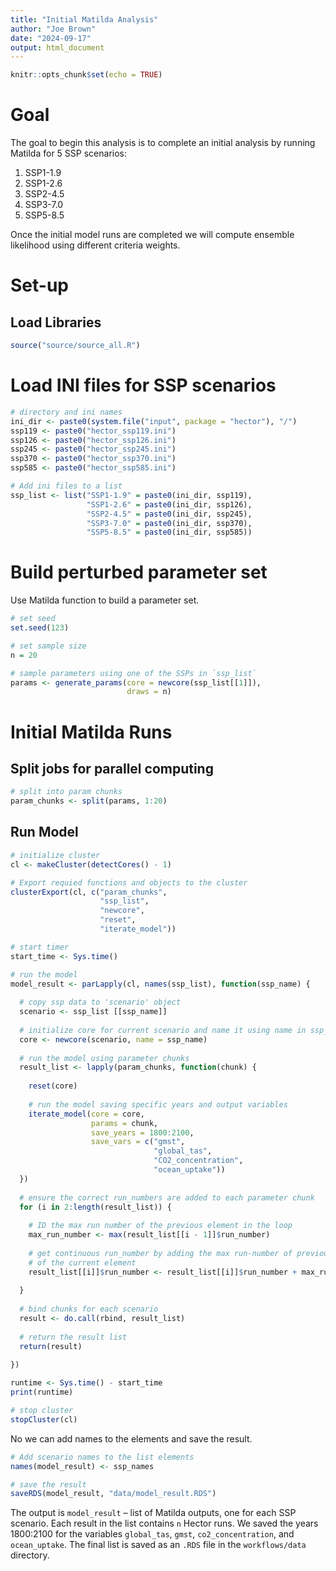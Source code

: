 ```yaml
---
title: "Initial Matilda Analysis"
author: "Joe Brown"
date: "2024-09-17"
output: html_document
---
```


```r
knitr::opts_chunk$set(echo = TRUE)
```

# Goal

The goal to begin this analysis is to complete an initial analysis by running Matilda for 5 SSP scenarios:

1. SSP1-1.9
2. SSP1-2.6
3. SSP2-4.5
4. SSP3-7.0
5. SSP5-8.5 

Once the initial model runs are completed we will compute ensemble likelihood using different criteria weights. 

# Set-up 

## Load Libraries

```r
source("source/source_all.R")

```

# Load INI files for SSP scenarios

```r
# directory and ini names 
ini_dir <- paste0(system.file("input", package = "hector"), "/")
ssp119 <- paste0("hector_ssp119.ini")
ssp126 <- paste0("hector_ssp126.ini")
ssp245 <- paste0("hector_ssp245.ini")
ssp370 <- paste0("hector_ssp370.ini")
ssp585 <- paste0("hector_ssp585.ini")

# Add ini files to a list 
ssp_list <- list("SSP1-1.9" = paste0(ini_dir, ssp119), 
                 "SSP1-2.6" = paste0(ini_dir, ssp126), 
                 "SSP2-4.5" = paste0(ini_dir, ssp245), 
                 "SSP3-7.0" = paste0(ini_dir, ssp370), 
                 "SSP5-8.5" = paste0(ini_dir, ssp585)) 
```

# Build perturbed parameter set

Use Matilda function to build a parameter set. 

```r
# set seed
set.seed(123)

# set sample size
n = 20

# sample parameters using one of the SSPs in `ssp_list`
params <- generate_params(core = newcore(ssp_list[[1]]), 
                          draws = n)

```

# Initial Matilda Runs

## Split jobs for parallel computing

```r
# split into param chunks
param_chunks <- split(params, 1:20)

```

## Run Model

```r
# initialize cluster 
cl <- makeCluster(detectCores() - 1)

# Export requied functions and objects to the cluster
clusterExport(cl, c("param_chunks", 
                    "ssp_list",
                    "newcore", 
                    "reset",
                    "iterate_model"))

# start timer
start_time <- Sys.time()

# run the model 
model_result <- parLapply(cl, names(ssp_list), function(ssp_name) {
  
  # copy ssp data to 'scenario' object
  scenario <- ssp_list [[ssp_name]]
  
  # initialize core for current scenario and name it using name in ssp_list
  core <- newcore(scenario, name = ssp_name)
  
  # run the model using parameter chunks 
  result_list <- lapply(param_chunks, function(chunk) {
    
    reset(core)
    
    # run the model saving specific years and output variables
    iterate_model(core = core, 
                  params = chunk, 
                  save_years = 1800:2100, 
                  save_vars = c("gmst", 
                                "global_tas", 
                                "CO2_concentration", 
                                "ocean_uptake"))
  })
  
  # ensure the correct run_numbers are added to each parameter chunk
  for (i in 2:length(result_list)) {
    
    # ID the max run number of the previous element in the loop
    max_run_number <- max(result_list[[i - 1]]$run_number)
    
    # get continuous run_number by adding the max run-number of previous element to the run_numbers
    # of the current element
    result_list[[i]]$run_number <- result_list[[i]]$run_number + max_run_number
    
  }
  
  # bind chunks for each scenario
  result <- do.call(rbind, result_list)
  
  # return the result list
  return(result)
  
})

runtime <- Sys.time() - start_time
print(runtime)

# stop cluster
stopCluster(cl)

```

No we can add names to the elements and save the result.
```r

# Add scenario names to the list elements
names(model_result) <- ssp_names

# save the result
saveRDS(model_result, "data/model_result.RDS")

```

The output is `model_result` -- list of Matilda outputs, one for each SSP scenario. Each result in the list contains `n` Hector runs. We saved the years 1800:2100 for the variables `global_tas`, `gmst`, `co2_concentration`, and `ocean_uptake`. The final list is saved as an `.RDS` file in the `workflows/data` directory.
